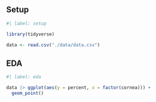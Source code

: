 ## Setup

```r
#| label: setup

library(tidyverse)

data <- read.csv("./data/data.csv")
```

## EDA

```r
#| label: eda

data |> ggplot(aes(y = percent, x = factor(cornea))) +
  geom_point()
```

